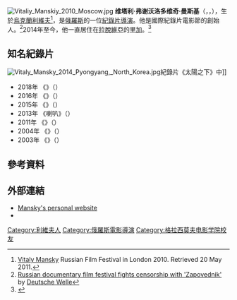 {{Expand Russian|Манский, Виталий Всеволодович}}
[[File:Vitaliy_Manskiy_2010_Moscow.jpg|thumb]]
'''维塔利·弗谢沃洛多维奇·曼斯基'''（{{lang-ru|Виталий Всеволодович Манский}}，{{lang-uk|Віталій Всеволодович Манський}}，{{bd|1963年|12月2日|||}}），生於[[烏克蘭|烏克蘭]][[利維夫|利維夫]]<ref>[http://rff4.academia-rossica.org/en/vitaly-mansky/ Vitaly Mansky] Russian Film Festival in London 2010. Retrieved 20 May 2011.</ref>，是[[俄羅斯|俄羅斯]]的一位[[紀錄片|紀錄片]][[導演|導演]]。他是國際紀錄片電影節{{link-en|Artdocfest|Artdocfest}}的創始人。<ref>[https://www.dw.com/en/russian-documentary-film-festival-fights-censorship-with-zapovednik/a-51627997 Russian documentary film festival fights censorship with 'Zapovednik'] by [[Deutsche_Welle|Deutsche Welle]]</ref>2014年至今，他一直居住在[[拉脫維亞|拉脫維亞]]的[[里加|里加]]。<ref>{{cite news |last1=Spriņģe |first1=Inga |last2=Jemberga |first2=Sanita |last3=Jaunalksne |first3=Ilze |url=https://en.rebaltica.lv/2015/02/putins-middle-class-is-fleeing-to-latvia/ |publisher=[[Re:Baltica|Re:Baltica]] |title=Putin’s middle class is fleeing to Latvia |date=25 February 2015}}</ref>

==知名紀錄片==
[[File:Vitaly_Mansky_2014_Pyongyang,_North_Korea.jpg|thumb]]紀錄片《太陽之下》中]]
*2018年 《{{link-ru|普京的见证|Свидетели Путина}}》（{{lang|ru|Свидетели Путина}}）
*2016年 《{{link-ru|親密關係 (2016年電影)|Родные (фильм, 2016)|親密關係}}》（{{lang|ru|Родные}}）
*2015年 《{{link-en|太陽之下 (2015年電影)|Under the Sun (2015 film)|太陽之下}}》（{{lang|ru|В лучах солнца}}）
*2013年 《喇叭》（{{lang|ru|Tруба}}）
*2011年 《{{link-ru|祖國或死亡 (2011年電影)|Родина или смерть (фильм, 2011)|祖國或死亡}}》（{{lang|ru|Родина или смерть}}）
*2004年 《{{link-ru|t.A.T.u.在天國|«Тату» в Поднебесной}}》（{{lang|ru|«Тату» в Поднебесной}}）
*2003年 《{{link-en|t.A.T.u.的解剖|Anatomy of t.A.T.u.}}》（{{lang|ru|Анатомия ТАТУ}}）

==參考資料==
{{reflist}}

== 外部連結 ==
{{Commons}}
* [http://manski-doc.com/en/films/putinswitnesses Mansky's personal website] {{in lang|en|ru|lv}}
* {{IMDb name|543882}}

{{authority control}}

[[Category:利維夫人|Category:利維夫人]]
[[Category:俄羅斯電影導演|Category:俄羅斯電影導演]]
[[Category:格拉西莫夫电影学院校友|Category:格拉西莫夫电影学院校友]]